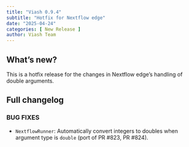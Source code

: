 ```yaml
---
title: "Viash 0.9.4"
subtitle: "Hotfix for Nextflow edge"
date: "2025-04-24"
categories: [ New Release ]
author: Viash Team
---
```


## What's new?

This is a hotfix release for the changes in Nextflow edge's handling of double arguments.

## Full changelog

### BUG FIXES

* `NextflowRunner`: Automatically convert integers to doubles when argument type is `double` (port of PR #823, PR #824).

